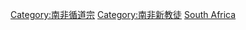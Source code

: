 [[Category:南非循道宗|Category:南非循道宗]]
[[Category:南非新教徒|Category:南非新教徒]]
[[Category:各國循道宗教徒|South Africa]]